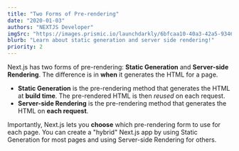```yaml
---
title: "Two Forms of Pre-rendering"
date: "2020-01-03"
authors: "NEXTJS Developer"
imgSrc: "https://images.prismic.io/launchdarkly/6bfcaa10-40a3-42a5-9346-9e83d25cbeb4_What's%20So%20Great%20About%20Next.js.png?ixlib=gatsbyFP&auto=compress%2Cformat&fit=max"
blurb: "Learn about static generation and server side rendering!"
priority: 2
---
```


Next.js has two forms of pre-rendering: **Static Generation** and **Server-side Rendering**. The difference is in **when** it generates the HTML for a page.

- **Static Generation** is the pre-rendering method that generates the HTML at **build time**. The pre-rendered HTML is then _reused_ on each request.
- **Server-side Rendering** is the pre-rendering method that generates the HTML on **each request**.

Importantly, Next.js lets you **choose** which pre-rendering form to use for each page. You can create a "hybrid" Next.js app by using Static Generation for most pages and using Server-side Rendering for others.